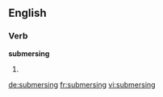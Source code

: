 ==English==

===Verb===
'''submersing'''

# {{present participle of|[[submerse]]}}

[[de:submersing]]
[[fr:submersing]]
[[vi:submersing]]